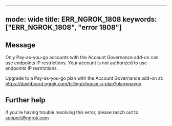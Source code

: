 
---
mode: wide
title: ERR_NGROK_1808
keywords: ["ERR_NGROK_1808", "error 1808"]
---

## Message
Only Pay-as-you-go accounts with the Account Governance add-on can use endpoints IP restrictions.
Your account is not authorized to use endpoints IP restrictions.  

Upgrade to a Pay-as-you-go plan with the Account Governance add-on at: https://dashboard.ngrok.com/billing/choose-a-plan?plan=paygo




## Further help
If you're having trouble resolving this error, please reach out to [support@ngrok.com](mailto:support@ngrok.com?subject=Help%20with%20ERR_NGROK_1808)

